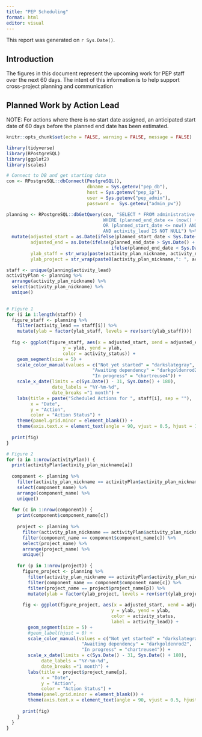 ```yaml
---
title: "PEP Scheduling"
format: html
editor: visual
---
```


This report was generated on `r Sys.Date()`.

## Introduction

The figures in this document represent the upcoming work for PEP staff over the next 60 days. The intent of this information is to help support cross-project planning and communication

## Planned Work by Action Lead

NOTE: For actions where there is no start date assigned, an anticipated start date of 60 days before the planned end date has been estimated.

```r
knitr::opts_chunk$set(echo = FALSE, warning = FALSE, message = FALSE)

library(tidyverse)
library(RPostgreSQL)
library(ggplot2)
library(scales)

# Connect to DB and get starting data
con <- RPostgreSQL::dbConnect(PostgreSQL(), 
                              dbname = Sys.getenv("pep_db"), 
                              host = Sys.getenv("pep_ip"), 
                              user = Sys.getenv("pep_admin"), 
                              password =  Sys.getenv("admin_pw"))

planning <- RPostgreSQL::dbGetQuery(con, "SELECT * FROM administrative.summ_4scheduling
                                    WHERE (planned_end_date <= (now() + \'60 days\'::interval)
                                    OR (planned_start_date <= now() AND planned_end_date >= now()))
                                    AND activity_lead IS NOT NULL") %>%
  mutate(adjusted_start = as.Date(ifelse(planned_start_date < Sys.Date() - 30, Sys.Date() - 30, planned_start_date), origin = '1970-01-01'),
         adjusted_end = as.Date(ifelse(planned_end_date > Sys.Date() + 60, Sys.Date() + 60, 
                                       ifelse(planned_end_date < Sys.Date(), Sys.Date() + 60, planned_end_date)), origin = '1970-01-01'),
         ylab_staff = str_wrap(paste(activity_plan_nickname, activity_name, sep = ": "), width = 40),
         ylab_project = str_wrap(paste0(activity_plan_nickname,": ", activity_name, " (", activity_lead, ")"), width = 40))

staff <- unique(planning$activity_lead)
activityPlan <- planning %>%
  arrange(activity_plan_nickname) %>% 
  select(activity_plan_nickname) %>%
  unique()
  
```

```r
# Figure 1
for (i in 1:length(staff)) {
  figure_staff <- planning %>%
    filter(activity_lead == staff[i]) %>%
    mutate(ylab = factor(ylab_staff, levels = rev(sort(ylab_staff))))
  
  fig <- ggplot(figure_staff, aes(x = adjusted_start, xend = adjusted_end, 
                     y = ylab, yend = ylab, 
                     color = activity_status)) +
    geom_segment(size = 5) +
    scale_color_manual(values = c("Not yet started" = "darkslategray",
                                "Awaiting dependency" = "darkgoldenrod2",
                                "In progress" = "chartreuse4")) + 
    scale_x_date(limits = c(Sys.Date() - 31, Sys.Date() + 180),
                 date_labels = "%Y-%m-%d", 
                 date_breaks ="1 month") + 
    labs(title = paste("Scheduled Actions for ", staff[i], sep = ""),
         x = "Date",
         y = "Action",
         color = "Action Status") +
    theme(panel.grid.minor = element_blank()) +
    theme(axis.text.x = element_text(angle = 90, vjust = 0.5, hjust = 1))
  
  print(fig)  
}
```

```r
# Figure 2
for (a in 1:nrow(activityPlan)) {
  print(activityPlan$activity_plan_nickname[a]) 
  
  component <- planning %>%
    filter(activity_plan_nickname == activityPlan$activity_plan_nickname[a]) %>%
    select(component_name) %>%
    arrange(component_name) %>%
    unique() 
  
  for (c in 1:nrow(component)) {
    print(component$component_name[c])
    
    project <- planning %>% 
      filter(activity_plan_nickname == activityPlan$activity_plan_nickname[a]) %>%
      filter(component_name == component$component_name[c]) %>% 
      select(project_name) %>%
      arrange(project_name) %>%
      unique()
    
    for (p in 1:nrow(project)) {
      figure_project <- planning %>% 
        filter(activity_plan_nickname == activityPlan$activity_plan_nickname[a]) %>%
        filter(component_name == component$component_name[c]) %>% 
        filter(project_name == project$project_name[p]) %>% 
        mutate(ylab = factor(ylab_project, levels = rev(sort(ylab_project))))
      
      fig <- ggplot(figure_project, aes(x = adjusted_start, xend = adjusted_end,
                                       y = ylab, yend = ylab, 
                                       color = activity_status,
                                       label = activity_lead)) +
        geom_segment(size = 5) +
        #geom_label(hjust = 0) +
        scale_color_manual(values = c("Not yet started" = "darkslategray",
                            "Awaiting dependency" = "darkgoldenrod2",
                            "In progress" = "chartreuse4")) +
        scale_x_date(limits = c(Sys.Date() - 31, Sys.Date() + 180),
             date_labels = "%Y-%m-%d", 
             date_breaks ="1 month") + 
        labs(title = project$project_name[p],
             x = "Date",
             y = "Action",
             color = "Action Status") +
        theme(panel.grid.minor = element_blank()) +
        theme(axis.text.x = element_text(angle = 90, vjust = 0.5, hjust = 1))
      
      print(fig)
    }
  }
}

```
